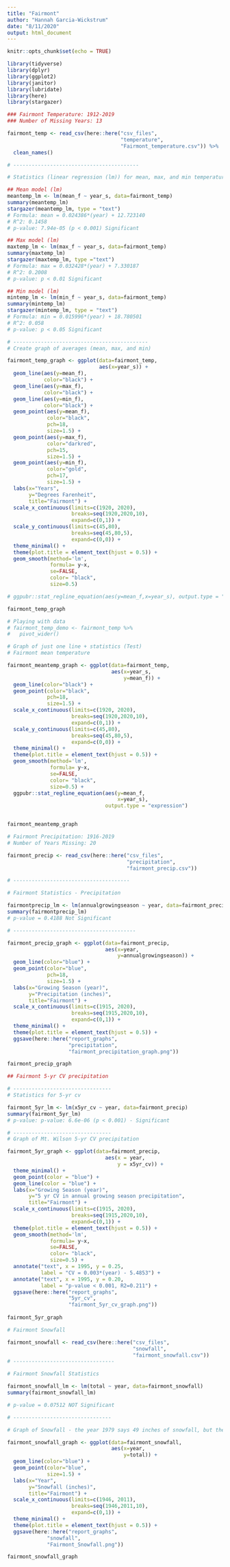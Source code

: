```yaml
---
title: "Fairmont"
author: "Hannah Garcia-Wickstrum"
date: "8/11/2020"
output: html_document
---
```


```r
knitr::opts_chunk$set(echo = TRUE)
```

```r
library(tidyverse)
library(dplyr)
library(ggplot2)
library(janitor)
library(lubridate)
library(here)
library(stargazer)
```


```r
### Fairmont Temperature: 1912-2019
### Number of Missing Years: 13

fairmont_temp <- read_csv(here::here("csv_files",
                                     "temperature",
                                     "Fairmont_temperature.csv")) %>%
  clean_names()

# -----------------------------------------

# Statistics (linear regression (lm)) for mean, max, and min temperatures in Fairmont

## Mean model (lm)
meantemp_lm <- lm(mean_f ~ year_s, data=fairmont_temp)
summary(meantemp_lm)
stargazer(meantemp_lm, type = "text")
# Formula: mean = 0.024386*(year) + 12.723140
# R^2: 0.1458 
# p-value: 7.94e-05 (p < 0.001) Significant

## Max model (lm)
maxtemp_lm <- lm(max_f ~ year_s, data=fairmont_temp)
summary(maxtemp_lm)
stargazer(maxtemp_lm, type ="text")
# Formula: max = 0.032428*(year) + 7.330187
# R^2: 0.2008
# p-value: p < 0.01 Significant

## Min model (lm)
mintemp_lm <- lm(min_f ~ year_s, data=fairmont_temp)
summary(mintemp_lm)
stargazer(mintemp_lm, type = "text")
# Formula: min = 0.015996*(year) + 18.780501
# R^2: 0.058
# p-value: p < 0.05 Significant

# --------------------------------------------
# Create graph of averages (mean, max, and min)

fairmont_temp_graph <- ggplot(data=fairmont_temp,
                              aes(x=year_s)) +
  geom_line(aes(y=mean_f),
            color="black") +
  geom_line(aes(y=max_f),
            color="black") +
  geom_line(aes(y=min_f),
            color="black") +
  geom_point(aes(y=mean_f),
             color="black",
             pch=18,
             size=1.5) +
  geom_point(aes(y=max_f),
             color="darkred",
             pch=15,
             size=1.5) +
  geom_point(aes(y=min_f),
             color="gold",
             pch=17,
             size=1.5) +
  labs(x="Years", 
       y="Degrees Farenheit",
       title="Fairmont") +
  scale_x_continuous(limits=c(1920, 2020),
                     breaks=seq(1920,2020,10),
                     expand=c(0,1)) +
  scale_y_continuous(limits=c(45,80),
                     breaks=seq(45,80,5),
                     expand=c(0,0)) +
  theme_minimal() +
  theme(plot.title = element_text(hjust = 0.5)) +
  geom_smooth(method='lm',
              formula= y~x,
              se=FALSE,
              color= "black",
              size=0.5)

# ggpubr::stat_regline_equation(aes(y=mean_f,x=year_s), output.type = "expression") 

fairmont_temp_graph

```



```r
# Playing with data
# fairmont_temp_demo <- fairmont_temp %>%
#   pivot_wider()

# Graph of just one line + statistics (Test)
# Fairmont mean temperature

fairmont_meantemp_graph <- ggplot(data=fairmont_temp,
                                  aes(x=year_s,
                                      y=mean_f)) +
  geom_line(color="black") +
  geom_point(color="black",
             pch=18,
             size=1.5) +
  scale_x_continuous(limits=c(1920, 2020),
                     breaks=seq(1920,2020,10),
                     expand=c(0,1)) +
  scale_y_continuous(limits=c(45,80),
                     breaks=seq(45,80,5),
                     expand=c(0,0)) +
  theme_minimal() +
  theme(plot.title = element_text(hjust = 0.5)) +
  geom_smooth(method='lm',
              formula= y~x,
              se=FALSE,
              color= "black",
              size=0.5) +
  ggpubr::stat_regline_equation(aes(y=mean_f,
                                    x=year_s),
                                output.type = "expression")


fairmont_meantemp_graph

```



```r
# Fairmont Precipitation: 1916-2019
# Number of Years Missing: 20

fairmont_precip <- read_csv(here::here("csv_files",
                                       "precipitation",
                                       "fairmont_precip.csv"))

# --------------------------------------

# Fairmont Statistics - Precipitation

fairmontprecip_lm <- lm(annualgrowingseason ~ year, data=fairmont_precip)
summary(fairmontprecip_lm)
# p-value = 0.4188 Not Significant

# ----------------------------------------

fairmont_precip_graph <- ggplot(data=fairmont_precip,
                                aes(x=year,
                                    y=annualgrowingseason)) +
  geom_line(color="blue") +
  geom_point(color="blue",
             pch=18,
             size=1.5) +
  labs(x="Growing Season (year)",
       y="Precipitation (inches)",
       title="Fairmont") +
  scale_x_continuous(limits=c(1915, 2020),
                     breaks=seq(1915,2020,10),
                     expand=c(0,1)) +
  theme_minimal() +
  theme(plot.title = element_text(hjust = 0.5)) +
  ggsave(here::here("report_graphs",
                    "precipitation",
                    "fairmont_precipitation_graph.png"))

fairmont_precip_graph
```

```r
## Fairmont 5-yr CV precipitation 

# --------------------------------
# Statistics for 5-yr cv

fairmont_5yr_lm <- lm(x5yr_cv ~ year, data=fairmont_precip)
summary(fairmont_5yr_lm)
# p-value: p-value: 6.6e-06 (p < 0.001) - Significant

# --------------------------------
# Graph of Mt. Wilson 5-yr CV precipitation

fairmont_5yr_graph <- ggplot(data=fairmont_precip,
                                aes(x = year,
                                    y = x5yr_cv)) +
  theme_minimal() +
  geom_point(color = "blue") +
  geom_line(color = "blue") + 
  labs(x="Growing Season (year)",
       y="5 yr CV in annual growing season precipitation",
       title="Fairmont") +
  scale_x_continuous(limits=c(1915, 2020),
                     breaks=seq(1915,2020,10),
                     expand=c(0,1)) +
  theme(plot.title = element_text(hjust = 0.5)) +
  geom_smooth(method='lm',
              formula= y~x,
              se=FALSE,
              color= "black",
              size=0.5) +
  annotate("text", x = 1995, y = 0.25,
           label = "CV = 0.003*(year) - 5.4853") +
  annotate("text", x = 1995, y = 0.20, 
           label = "p-value < 0.001, R2=0.211") +
  ggsave(here::here("report_graphs",
                    "5yr_cv",
                    "fairmont_5yr_cv_graph.png"))
  
fairmont_5yr_graph
```



```r
# Fairmont Snowfall

fairmont_snowfall <- read_csv(here::here("csv_files",
                                         "snowfall",
                                         "fairmont_snowfall.csv"))
# ---------------------------------

# Fairmont Snowfall Statistics

fairmont_snowfall_lm <- lm(total ~ year, data=fairmont_snowfall)
summary(fairmont_snowfall_lm)

# p-value = 0.07512 NOT Significant

# --------------------------------

# Graph of Snowfall - the year 1979 says 49 inches of snowfall, but the previous report doesn't have a datapoint that large...

fairmont_snowfall_graph <- ggplot(data=fairmont_snowfall,
                                  aes(x=year,
                                      y=total)) +
  geom_line(color="blue") +
  geom_point(color="blue",
             size=1.5) +
  labs(x="Year",
       y="Snowfall (inches)",
       title="Fairmont") +
  scale_x_continuous(limits=c(1946, 2011),
                     breaks=seq(1946,2011,10),
                     expand=c(0,1)) +
  theme_minimal() +
  theme(plot.title = element_text(hjust = 0.5)) +
  ggsave(here::here("report_graphs",
             "snowfall",
             "Fairmont_Snowfall.png"))

fairmont_snowfall_graph

```



